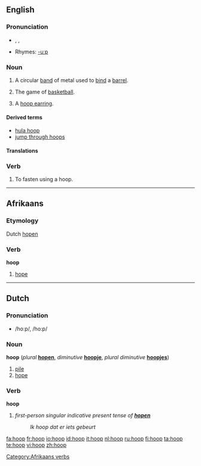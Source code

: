 {{see|hoop}}
==English==

===Pronunciation===
* {{enPR|ho͞op}}, {{IPA|/huːp/}}, {{SAMPA|/hu:p/}}
* Rhymes: [[Rhymes:English:-uːp|-uːp]]

===Noun===
{{en-noun}}

# A circular [[band]] of metal used to [[bind]] a [[barrel]].
# {{italbrac|plural}} The game of [[basketball]].
# A [[hoop earring]].

====Derived terms====
* [[hula hoop]]
* [[jump through hoops]]

====Translations====

{{trans-top|circular band of metal used to bind a barrel}}
{{trans-mid}}
{{trans-bottom}}

{{trans-top|hoops: basketball}}
{{trans-mid}}
{{trans-bottom}}

{{trans-top|large, circular earring}}
{{trans-mid}}
{{trans-bottom}}

===Verb===
{{en-verb}}
# To fasten using a hoop.

----

==Afrikaans==

===Etymology===
Dutch [[hopen]]

===Verb===
'''hoop'''

# [[hope]]

[[Category:Afrikaans verbs]]

----

==Dutch==

===Pronunciation===
* /hoːp/, /ho:p/

===Noun===
'''hoop''' (''plural'' '''[[hopen]]''', ''diminutive'' '''[[hoopje]]''', ''plural diminutive'' '''[[hoopjes]]''')

# [[pile]]
# [[hope]]

===Verb===
'''hoop'''

# ''first-person singular indicative present tense of '''[[hopen]]'''''<!--[[hope]]-->
#: ''Ik hoop dat er iets gebeurt''<!--provide a translation, please-->

[[fa:hoop]]
[[fr:hoop]]
[[io:hoop]]
[[id:hoop]]
[[it:hoop]]
[[nl:hoop]]
[[ru:hoop]]
[[fi:hoop]]
[[ta:hoop]]
[[te:hoop]]
[[vi:hoop]]
[[zh:hoop]]